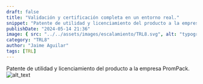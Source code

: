 ```yaml
---
draft: false
title: "Validación y certificación completa en un entorno real."
snippet: "Patente de utilidad y licenciamiento del producto a la empresa PromPack."
publishDate: "2024-05-14 21:36"
image: { src: "../../assets/images/escalamiento/TRL8.svg", alt: "typography" }
category: "TRL8"
author: "Jaime Aguilar"
tags: [TRL]
---
```


Patente de utilidad y licenciamiento del producto a la empresa PromPack.
![alt_text](/Blog/Escalamiento/TRL8/Imagen12.png "image_tlr8")
